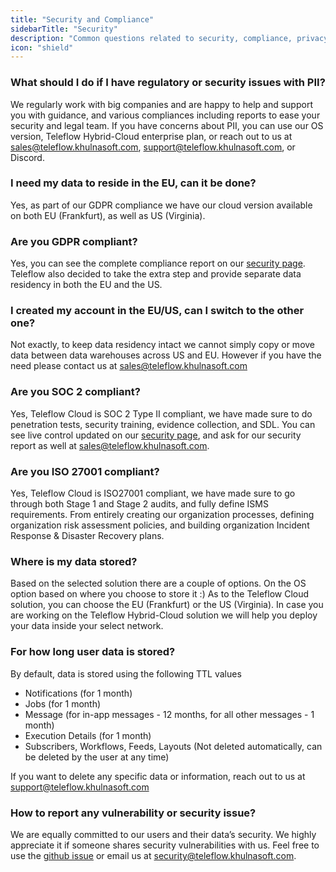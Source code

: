 ```yaml
---
title: "Security and Compliance"
sidebarTitle: "Security"
description: "Common questions related to security, compliance, privacy policy and terms and conditions"
icon: "shield"
---
```


### What should I do if I have regulatory or security issues with PII?

We regularly work with big companies and are happy to help and support you with guidance, and various compliances including reports to ease your security and legal team. If you have concerns about PII, you can use our OS version, Teleflow Hybrid-Cloud enterprise plan, or reach out to us at sales@teleflow.khulnasoft.com, support@teleflow.khulnasoft.com, or Discord.

### I need my data to reside in the EU, can it be done?

Yes, as part of our GDPR compliance we have our cloud version available on both EU (Frankfurt), as well as US (Virginia).

### Are you GDPR compliant?

Yes, you can see the complete compliance report on our [security page](https://trust.teleflow.khulnasoft.com/). Teleflow also decided to take the extra step and provide separate data residency in both the EU and the US.

### I created my account in the EU/US, can I switch to the other one?

Not exactly, to keep data residency intact we cannot simply copy or move data between data warehouses across US and EU. However if you have the need please contact us at sales@teleflow.khulnasoft.com

### Are you SOC 2 compliant?

Yes, Teleflow Cloud is SOC 2 Type II compliant, we have made sure to do penetration tests, security training, evidence collection, and SDL. You can see live control updated on our [security page](https://trust.teleflow.khulnasoft.com/), and ask for our security report as well at sales@teleflow.khulnasoft.com.

### Are you ISO 27001 compliant?

Yes, Teleflow Cloud is ISO27001 compliant, we have made sure to go through both Stage 1 and Stage 2 audits, and fully define ISMS requirements. From entirely creating our organization processes, defining organization risk assessment policies, and building organization Incident Response & Disaster Recovery plans.

### Where is my data stored?

Based on the selected solution there are a couple of options. On the OS option based on where you choose to store it :) As to the Teleflow Cloud solution, you can choose the EU (Frankfurt) or the US (Virginia). In case you are working on the Teleflow Hybrid-Cloud solution we will help you deploy your data inside your select network.

### For how long user data is stored?

By default, data is stored using the following TTL values

- Notifications (for 1 month)
- Jobs (for 1 month)
- Message (for in-app messages - 12 months, for all other messages - 1 month)
- Execution Details (for 1 month)
- Subscribers, Workflows, Feeds, Layouts (Not deleted automatically, can be deleted by the user at any time)

If you want to delete any specific data or information, reach out to us at support@teleflow.khulnasoft.com

### How to report any vulnerability or security issue?

We are equally committed to our users and their data’s security. We highly appreciate it if someone shares security vulnerabilities with us. Feel free to use the [github issue](https://github.com/khulnasoft/teleflow/security/advisories/new) or email us at security@teleflow.khulnasoft.com.
